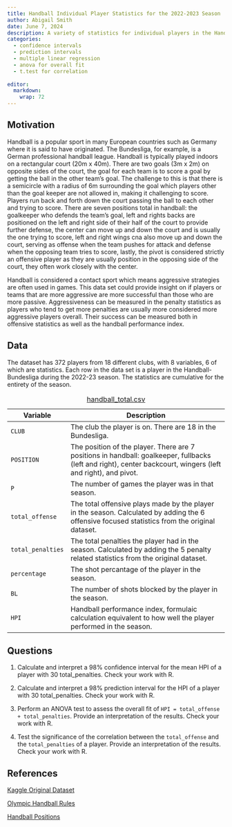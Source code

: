 ```yaml
---
title: Handball Individual Player Statistics for the 2022-2023 Season
author: Abigail Smith
date: June 7, 2024
description: A variety of statistics for individual players in the Handball-Bundesliga for the 2022-23 season.
categories:
  - confidence intervals
  - prediction intervals
  - multiple linear regression
  - anova for overall fit
  - t.test for correlation
  
editor: 
  markdown: 
    wrap: 72
---
```

## Motivation

Handball is a popular sport in many European countries such as Germany where it is said to have originated. The Bundesliga, for example, is a German professional handball league. Handball is typically played indoors on a rectangular court (20m x 40m). There are two goals (3m x 2m) on opposite sides of the court, the goal for each team is to score a goal by getting the ball in the other team's goal. The challenge to this is that there is a semicircle with a radius of 6m surrounding the goal which players other than the goal keeper are not allowed in, making it challenging to score. Players run back and forth down the court passing the ball to each other and trying to score. There are seven positions total in handball: the goalkeeper who defends the team's goal, left and rights backs are positioned on the left and right side of their half of the court to provide further defense, the center can move up and down the court and is usually the one trying to score, left and right wings cna also move up and down the court, serving as offense when the team pushes for attack and defense when the opposing team tries to score, lastly, the pivot is considered strictly an offensive player as they are usually position in the opposing side of the court, they often work closely with the center. 

Handball is considered a contact sport which means aggressive strategies are often used in games. This data set could provide insight on if players or teams that are more aggressive are more successful than those who are more passive. Aggressiveness can be measured in the penalty statistics as players who tend to get more penalties are usually more considered more aggressive players overall. Their success can be measured both in offensive statistics as well as the handball performance index.  

## Data

The dataset has 372 players from 18 different clubs, with 8 variables, 6 of which are statistics. Each row in the data set is a player in the Handball-Bundesliga during the 2022-23 season. The statistics are cumulative for the entirety of the season.

| Variable | Description |
|-------------------|-----------------------------------------------------|
| `CLUB` | The club the player is on. There are 18 in the Bundesliga.|
| `POSITION`| The position of the player. There are 7 positions in handball: goalkeeper, fullbacks (left and right), center backcourt, wingers (left and right), and pivot.  |
| `P` | The number of games the player was in that season. |
| `total_offense` | The total offensive plays made by the player in the season. Calculated by adding the 6 offensive focused statistics from the original dataset.|
| `total_penalties` | The total penalties the player had in the season. Calculated by adding the 5 penalty related statistics from the original dataset.|
| `percentage` | The shot percantage of the player in the season. |
| `BL` | The number of shots blocked by the player in the season. |
| `HPI` | Handball performance index, formulaic calculation equivalent to how well the player performed in the season. |

: [handball_total.csv](handball_total.csv){target="_blank"}


## Questions

1.    Calculate and interpret a 98% confidence interval for the mean HPI of a player with 30 total_penalties. Check your work with R. 

2.    Calculate and interpret a 98% prediction interval for the HPI of a player with 30 total_penalties. Check your work with R.

3.    Perform an ANOVA test to assess the overall fit of `HPI = total_offense + total_penalties`. Provide an interpretation of the results. Check your work with R.

4.    Test the significance of the correlation between the `total_offense` and the `total_penalties` of a player. Provide an interpretation of the results. Check your work with R.

## References

[Kaggle Original Dataset](https://www.kaggle.com/datasets/nemanjagojkovic/handball-bundesliga-stats-202223){target="_blank"}

[Olympic Handball Rules](https://olympics.com/en/news/handball-game-rules-regulations-how-to-play){target="_blank"}

[Handball Positions](https://www.theukrules.co.uk/rules/sport/handball/player-positions/#google_vignette){target="_blank"}